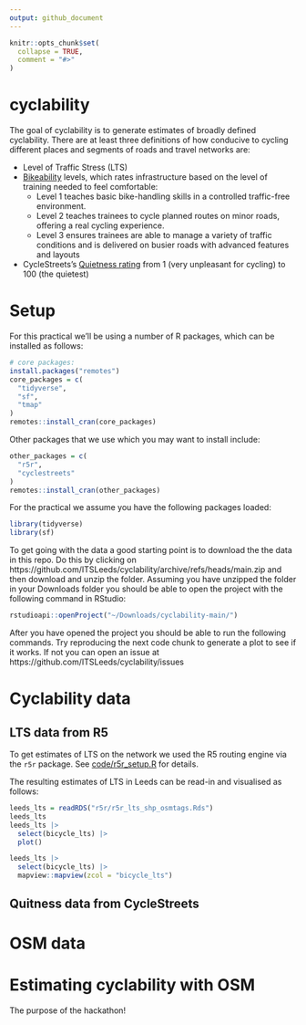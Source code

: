 ```yaml
---
output: github_document
---
```


<!-- README.md is generated from README.Rmd. Please edit that file -->

```r
knitr::opts_chunk$set(
  collapse = TRUE,
  comment = "#>"
)
```

# cyclability

<!-- badges: start -->
<!-- badges: end -->

The goal of cyclability is to generate estimates of broadly defined cyclability.
There are at least three definitions of how conducive to cycling different places and segments of roads and travel networks are:

- Level of Traffic Stress (LTS)
- [Bikeability](https://www.britishcycling.org.uk/cycletraining/article/ct20110111-cycletraining-What-is-Bikeability-0) levels, which rates infrastructure based on the level of training needed to feel comfortable:
  - Level 1 teaches basic bike-handling skills in a controlled traffic-free environment.
  - Level 2 teaches trainees to cycle planned routes on minor roads, offering a real cycling experience.
  - Level 3 ensures trainees are able to manage a variety of traffic conditions and is delivered on busier roads with advanced features and layouts
- CycleStreets's [Quietness rating](https://www.cyclestreets.net/help/journey/howitworks/#quietness) from 1 (very unpleasant for cycling) to 100 (the quietest)

# Setup

For this practical we'll be using a number of R packages, which can be installed as follows:

```r
# core packages:
install.packages("remotes")
core_packages = c(
  "tidyverse",
  "sf",
  "tmap"
)
remotes::install_cran(core_packages)
```

Other packages that we use which you may want to install include:

```r
other_packages = c(
  "r5r",
  "cyclestreets"
)
remotes::install_cran(other_packages)
```

For the practical we assume you have the following packages loaded:

```r
library(tidyverse)
library(sf)
```

To get going with the data a good starting point is to download the the data in this repo.
Do this by clicking on https://github.com/ITSLeeds/cyclability/archive/refs/heads/main.zip and then download and unzip the folder.
Assuming you have unzipped the folder in your Downloads folder you should be able to open the project with the following command in RStudio:

```r
rstudioapi::openProject("~/Downloads/cyclability-main/")
```

After you have opened the project you should be able to run the following commands.
Try reproducing the next code chunk to generate a plot to see if it works.
If not you can open an issue at https://github.com/ITSLeeds/cyclability/issues

  
# Cyclability data

## LTS data from R5

To get estimates of LTS on the network we used the R5 routing engine via the `r5r` package.
See [code/r5r_setup.R](code/r5r_setup.R) for details.

The resulting estimates of LTS in Leeds can be read-in and visualised as follows:

```r
leeds_lts = readRDS("r5r/r5r_lts_shp_osmtags.Rds")
leeds_lts
leeds_lts |> 
  select(bicycle_lts) |> 
  plot()
```

```r
leeds_lts |> 
  select(bicycle_lts) |> 
  mapview::mapview(zcol = "bicycle_lts")
```


## Quitness data from CycleStreets



# OSM data


# Estimating cyclability with OSM

The purpose of the hackathon!
